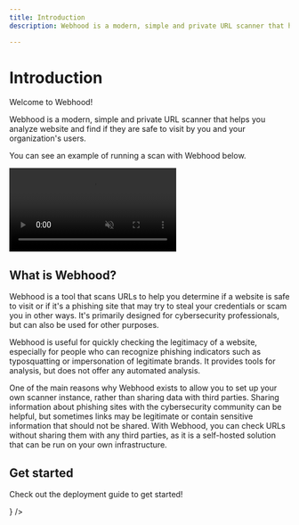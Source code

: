 ```yaml
---
title: Introduction
description: Webhood is a modern, simple and private URL scanner that helps you analyze website and find if they are safe to visit by you and your organization's users.

---
```


# Introduction

Welcome to Webhood!

Webhood is a modern, simple and private URL scanner that helps you analyze website and find if they are safe to visit by you and your organization's users.

You can see an example of running a scan with Webhood below.

<video autoPlay="autoplay" loop muted playsInline>
  <source src="/scansite-example-scan.mp4" type="video/mp4" />
</video>

## What is Webhood?

Webhood is a tool that scans URLs to help you determine if a website is safe to visit or if it's a phishing site that may try to steal your credentials or scam you in other ways. It's primarily designed for cybersecurity professionals, but can also be used for other purposes.

Webhood is useful for quickly checking the legitimacy of a website, especially for people who can recognize phishing indicators such as typosquatting or impersonation of legitimate brands. It provides tools for analysis, but does not offer any automated analysis.

One of the main reasons why Webhood exists to allow you to set up your own scanner instance, rather than sharing data with third parties. Sharing information about phishing sites with the cybersecurity community can be helpful, but sometimes links may be legitimate or contain sensitive information that should not be shared. With Webhood, you can check URLs without sharing them with any third parties, as it is a self-hosted solution that can be run on your own infrastructure.

## Get started

Check out the deployment guide to get started!

<Cards>
  <Card
    title="Deployment guide →"
    href="/docs/deployment"
    icon={<Play />}
  />
</Cards>